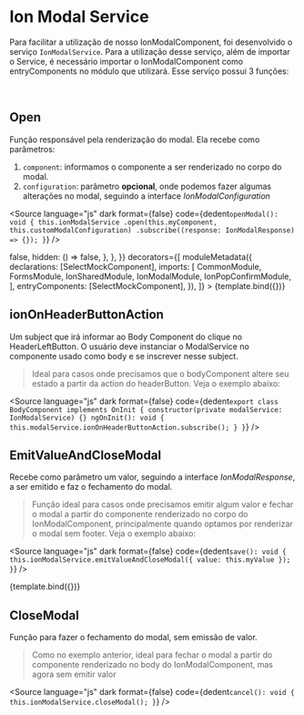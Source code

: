 

<Meta title="Ion/Data Display/Modal" component={OpenModalButtonComponent} />


# Ion Modal Service

Para facilitar a utilização de nosso IonModalComponent, foi desenvolvido o serviço `IonModalService`. Para a utilização desse serviço, além de importar o Service, é necessário importar o IonModalComponent como entryComponents no módulo que utilizará.
Esse serviço possui 3 funções:

<br />

## Open

Função responsável pela renderização do modal. Ela recebe como parâmetros:

1. `component`: informamos o componente a ser renderizado no corpo do modal.
2. `configuration`: parâmetro **opcional**, onde podemos fazer algumas alterações no modal, seguindo a interface _IonModalConfiguration_

<Source
  language="js"
  dark
  format={false}
  code={dedent`
    openModal(): void {
      this.ionModalService
        .open(this.myComponent, this.customModalConfiguration)
        .subscribe((response: IonModalResponse) => {});
    }
`}
/>

<Canvas>
  <Story
    name="Service"
    height="350px"
    args={{
      componentToBody: SelectMockComponent,
      modalConfig: {
        headerButton: {
          icon: 'left',
          label: 'test',
          disabled: () => false,
          hidden: () => false,
        },
      },
    }}
    decorators={[
      moduleMetadata({
        declarations: [SelectMockComponent],
        imports: [
          CommonModule,
          FormsModule,
          IonSharedModule,
          IonModalModule,
          IonPopConfirmModule,
        ],
        entryComponents: [SelectMockComponent],
      }),
    ]}
  >
    {template.bind({})}
  </Story>
</Canvas>

<br />

## ionOnHeaderButtonAction

Um subject que irá informar ao Body Component do clique no HeaderLeftButton. O usuário deve instanciar o ModalService no componente usado como body e se inscrever nesse subject.

> Ideal para casos onde precisamos que o bodyComponent altere seu estado a partir da action do headerButton. Veja o exemplo abaixo:

<Source
  language="js"
  dark
  format={false}
  code={dedent`
    export class BodyComponent implements OnInit {
      constructor(private modalService: IonModalService) {}
      ngOnInit(): void {
      this.modalService.ionOnHeaderButtonAction.subscribe();
    }
  }
`}
/>

## EmitValueAndCloseModal

Recebe como parâmetro um valor, seguindo a interface _IonModalResponse_, a ser emitido e faz o fechamento do modal.

> Função ideal para casos onde precisamos emitir algum valor e fechar o modal a partir do componente renderizado no corpo do IonModalComponent, principalmente quando optamos por renderizar o modal sem footer. Veja o exemplo abaixo:

<Source
  language="js"
  dark
  format={false}
  code={dedent`
    save(): void {
      this.ionModalService.emitValueAndCloseModal({ value: this.myValue });
    }
`}
/>

<Canvas>
  <Story
    name="Service - Modal Without Footer"
    height="350px"
    args={{
      componentToBody: InputMockComponent,
      modalConfig: {
        footer: {
          hide: true,
        },
      },
    }}
    decorators={[
      moduleMetadata({
        declarations: [InputMockComponent],
        imports: [CommonModule, FormsModule, IonSharedModule, IonModalModule],
        entryComponents: [InputMockComponent],
      }),
    ]}
  >
    {template.bind({})}
  </Story>
</Canvas>

<br />

## CloseModal

Função para fazer o fechamento do modal, sem emissão de valor.

> Como no exemplo anterior, ideal para fechar o modal a partir do componente renderizado no body do IonModalComponent, mas agora sem emitir valor

<Source
  language="js"
  dark
  format={false}
  code={dedent`
    cancel(): void {
      this.ionModalService.closeModal();
    }
`}
/>
